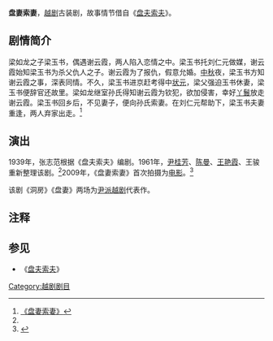 '''盘妻索妻'''，[[越剧|越剧]]古装剧，故事情节借自《[[盘夫索夫|盘夫索夫]]》。

== 剧情简介 ==
梁如龙之子梁玉书，偶遇谢云霞，两人陷入恋情之中。梁玉书托刘仁元做媒，谢云霞始知梁玉书为杀父仇人之子。谢云霞为了报仇，假意允婚。[[中秋|中秋]]夜，梁玉书方知谢云霞之事，深表同情。不久，梁玉书进京赶考得中[[状元|状元]]，梁父强迫玉书休妻，梁玉书便辞官还故里。梁如龙继室孙氏得知谢云霞为钦犯，欲加侵害，幸好[[丫鬟|丫鬟]]放走谢云霞。梁玉书回乡后，不见妻子，便向孙氏索妻。在刘仁元帮助下，梁玉书夫妻重逢，两人弃家出走。<ref name="china20100221">[http://www.china.com.cn/culture/xiju/2010-02/21/content_19385645.htm 《盘妻索妻》]</ref>

== 演出 ==
1939年，张志范根据《盘夫索夫》编剧。1961年，[[尹桂芳|尹桂芳]]、[[陈曼|陈曼]]、[[王艳霞|王艳霞]]、王骏重新整理该剧。<ref name="china20100221"></ref>2009年，《盘妻索妻》首次拍摄为[[电影|电影]]。<ref>{{Cite web |url=http://news.sohu.com/20090108/n261648851.shtml |title=越剧尹派代表作《盘妻索妻》首上银幕 |access-date=2010-03-13 |archive-date=2016-04-24 |archive-url=https://web.archive.org/web/20160424165023/http://news.sohu.com/20090108/n261648851.shtml |dead-url=no }}</ref>

该剧《洞房》《盘妻》两场为[[尹派越剧|尹派越剧]]代表作。

== 注释 ==

{{Reflist|2}}

== 参见 ==
* 《[[盘夫索夫|盘夫索夫]]》

[[Category:越剧剧目|Category:越剧剧目]]